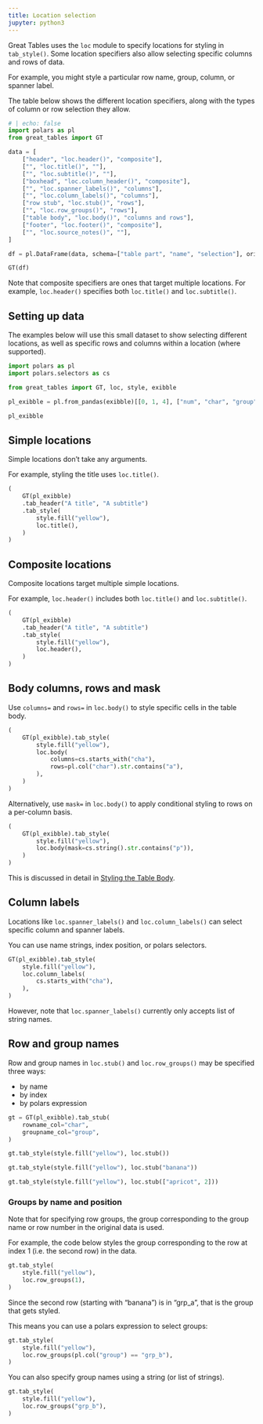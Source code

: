 ```yaml
---
title: Location selection
jupyter: python3
---
```


Great Tables uses the `loc` module to specify locations for styling in `tab_style()`. Some location specifiers also allow selecting specific columns and rows of data.

For example, you might style a particular row name, group, column, or spanner label.

The table below shows the different location specifiers, along with the types of column or row selection they allow.

```python
# | echo: false
import polars as pl
from great_tables import GT

data = [
    ["header", "loc.header()", "composite"],
    ["", "loc.title()", ""],
    ["", "loc.subtitle()", ""],
    ["boxhead", "loc.column_header()", "composite"],
    ["", "loc.spanner_labels()", "columns"],
    ["", "loc.column_labels()", "columns"],
    ["row stub", "loc.stub()", "rows"],
    ["", "loc.row_groups()", "rows"],
    ["table body", "loc.body()", "columns and rows"],
    ["footer", "loc.footer()", "composite"],
    ["", "loc.source_notes()", ""],
]

df = pl.DataFrame(data, schema=["table part", "name", "selection"], orient="row")

GT(df)
```

Note that composite specifiers are ones that target multiple locations. For example, `loc.header()` specifies both `loc.title()` and `loc.subtitle()`.

## Setting up data

The examples below will use this small dataset to show selecting different locations, as well as specific rows and columns within a location (where supported).

```python
import polars as pl
import polars.selectors as cs

from great_tables import GT, loc, style, exibble

pl_exibble = pl.from_pandas(exibble)[[0, 1, 4], ["num", "char", "group"]]

pl_exibble
```

## Simple locations

Simple locations don't take any arguments.

For example, styling the title uses `loc.title()`.

```python
(
    GT(pl_exibble)
    .tab_header("A title", "A subtitle")
    .tab_style(
        style.fill("yellow"),
        loc.title(),
    )
)
```

## Composite locations

Composite locations target multiple simple locations.

For example, `loc.header()` includes both `loc.title()` and `loc.subtitle()`.

```python
(
    GT(pl_exibble)
    .tab_header("A title", "A subtitle")
    .tab_style(
        style.fill("yellow"),
        loc.header(),
    )
)
```

## Body columns, rows and mask

Use `columns=` and `rows=` in `loc.body()` to style specific cells in the table body.
```python
(
    GT(pl_exibble).tab_style(
        style.fill("yellow"),
        loc.body(
            columns=cs.starts_with("cha"),
            rows=pl.col("char").str.contains("a"),
        ),
    )
)
```

Alternatively, use `mask=` in `loc.body()` to apply conditional styling to rows on a per-column basis.
```python
(
    GT(pl_exibble).tab_style(
        style.fill("yellow"),
        loc.body(mask=cs.string().str.contains("p")),
    )
)
```

This is discussed in detail in [Styling the Table Body](./basic-styling.qmd).

## Column labels

Locations like `loc.spanner_labels()` and `loc.column_labels()` can select specific column and spanner labels.

You can use name strings, index position, or polars selectors.

```python
GT(pl_exibble).tab_style(
    style.fill("yellow"),
    loc.column_labels(
        cs.starts_with("cha"),
    ),
)
```

However, note that `loc.spanner_labels()` currently only accepts list of string names.

## Row and group names

Row and group names in `loc.stub()` and `loc.row_groups()` may be specified three ways:

* by name
* by index
* by polars expression

```python
gt = GT(pl_exibble).tab_stub(
    rowname_col="char",
    groupname_col="group",
)

gt.tab_style(style.fill("yellow"), loc.stub())
```


```python
gt.tab_style(style.fill("yellow"), loc.stub("banana"))
```

```python
gt.tab_style(style.fill("yellow"), loc.stub(["apricot", 2]))
```

### Groups by name and position

Note that for specifying row groups, the group corresponding to the group name or row number in the original data is used.

For example, the code below styles the group corresponding to the row at index 1 (i.e. the second row) in the data.

```python
gt.tab_style(
    style.fill("yellow"),
    loc.row_groups(1),
)
```

Since the second row (starting with "banana") is in "grp_a", that is the group that gets styled.

This means you can use a polars expression to select groups:

```python
gt.tab_style(
    style.fill("yellow"),
    loc.row_groups(pl.col("group") == "grp_b"),
)
```

You can also specify group names using a string (or list of strings).

```python
gt.tab_style(
    style.fill("yellow"),
    loc.row_groups("grp_b"),
)
```
